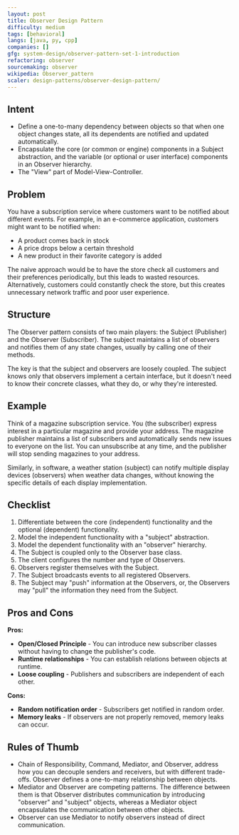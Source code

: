 ```yaml
---
layout: post
title: Observer Design Pattern
difficulty: medium
tags: [behavioral]
langs: [java, py, cpp]
companies: []
gfg: system-design/observer-pattern-set-1-introduction
refactoring: observer
sourcemaking: observer
wikipedia: Observer_pattern
scaler: design-patterns/observer-design-pattern/
---
```


## Intent
- Define a one-to-many dependency between objects so that when one object changes state, all its dependents are notified and updated automatically.
- Encapsulate the core (or common or engine) components in a Subject abstraction, and the variable (or optional or user interface) components in an Observer hierarchy.
- The "View" part of Model-View-Controller.

## Problem

You have a subscription service where customers want to be notified about different events. For example, in an e-commerce application, customers might want to be notified when:
- A product comes back in stock
- A price drops below a certain threshold
- A new product in their favorite category is added

The naive approach would be to have the store check all customers and their preferences periodically, but this leads to wasted resources. Alternatively, customers could constantly check the store, but this creates unnecessary network traffic and poor user experience.

## Structure

The Observer pattern consists of two main players: the Subject (Publisher) and the Observer (Subscriber). The subject maintains a list of observers and notifies them of any state changes, usually by calling one of their methods.

<MdxImage src="https://refactoring.guru/images/patterns/diagrams/observer/structure.png" />

The key is that the subject and observers are loosely coupled. The subject knows only that observers implement a certain interface, but it doesn't need to know their concrete classes, what they do, or why they're interested.

## Example

Think of a magazine subscription service. You (the subscriber) express interest in a particular magazine and provide your address. The magazine publisher maintains a list of subscribers and automatically sends new issues to everyone on the list. You can unsubscribe at any time, and the publisher will stop sending magazines to your address.

Similarly, in software, a weather station (subject) can notify multiple display devices (observers) when weather data changes, without knowing the specific details of each display implementation.

## Checklist

1. Differentiate between the core (independent) functionality and the optional (dependent) functionality.
2. Model the independent functionality with a "subject" abstraction.
3. Model the dependent functionality with an "observer" hierarchy.
4. The Subject is coupled only to the Observer base class.
5. The client configures the number and type of Observers.
6. Observers register themselves with the Subject.
7. The Subject broadcasts events to all registered Observers.
8. The Subject may "push" information at the Observers, or, the Observers may "pull" the information they need from the Subject.

## Pros and Cons

**Pros:**
- **Open/Closed Principle** - You can introduce new subscriber classes without having to change the publisher's code.
- **Runtime relationships** - You can establish relations between objects at runtime.
- **Loose coupling** - Publishers and subscribers are independent of each other.

**Cons:**
- **Random notification order** - Subscribers get notified in random order.
- **Memory leaks** - If observers are not properly removed, memory leaks can occur.

## Rules of Thumb

- Chain of Responsibility, Command, Mediator, and Observer, address how you can decouple senders and receivers, but with different trade-offs. Observer defines a one-to-many relationship between objects.
- Mediator and Observer are competing patterns. The difference between them is that Observer distributes communication by introducing "observer" and "subject" objects, whereas a Mediator object encapsulates the communication between other objects.
- Observer can use Mediator to notify observers instead of direct communication.
